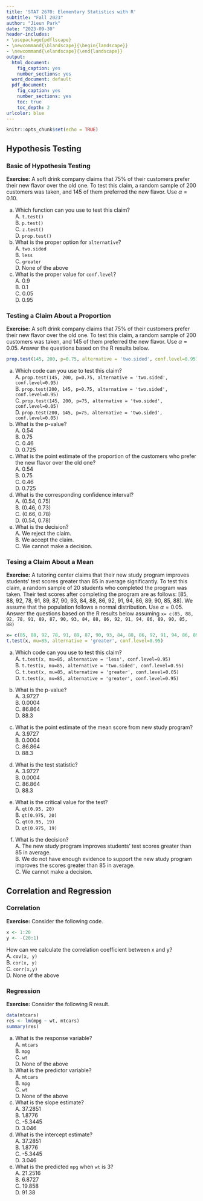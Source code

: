 ```yaml
---
title: 'STAT 2670: Elementary Statistics with R'
subtitle: "Fall 2023"
author: "Jieun Park"
date: "2023-09-30"
header-includes:
- \usepackage{pdflscape}
- \newcommand{\blandscape}{\begin{landscape}}
- \newcommand{\elandscape}{\end{landscape}}
output:
  html_document:
    fig_caption: yes
    number_sections: yes
  word_document: default
  pdf_document:
    fig_caption: yes
    number_sections: yes
    toc: true
    toc_depth: 2
urlcolor: blue
---
```


```r
knitr::opts_chunk$set(echo = TRUE)
```

## Hypothesis Testing

### Basic of Hypothesis Testing

**Exercise:** A soft drink company claims that 75% of their customers prefer their new flavor over the old one. To test this claim, a random sample of 200 customers was taken, and 145 of them preferred the new flavor. Use $\alpha = 0.10$.

(a) Which function can you use to test this claim? \
  A. `t.test()`\
  B. `p.test()`\
  C. `z.test()`\
  D. `prop.test()`\
(b) What is the proper option for `alternative`?\
  A. `two.sided`\
  B. `less`\
  C. `greater`\
  D. None of the above\
(c) What is the proper value for `conf.level`?\
  A. 0.9\
  B. 0.1\
  C. 0.05\
  D. 0.95\

### Testing a Claim About a Proportion
**Exercise:** A soft drink company claims that 75% of their customers prefer their new flavor over the old one. To test this claim, a random sample of 200 customers was taken, and 145 of them preferred the new flavor. Use $\alpha = 0.05$.
Answer the questions based on the R results below.\
```r
prop.test(145, 200, p=0.75, alternative = 'two.sided', conf.level=0.95)

```


(a) Which code can you use to test this claim? \
  A. `prop.test(145, 200, p=0.75, alternative = 'two.sided', conf.level=0.95)`\
  B. `prop.test(200, 145, p=0.75, alternative = 'two.sided', conf.level=0.95)`\
  C. `prop.test(145, 200, p=75, alternative = 'two.sided', conf.level=0.05)`\
  D. `prop.test(200, 145, p=75, alternative = 'two.sided', conf.level=0.05)`\
(b) What is the p-value?\
  A. 0.54\
  B. 0.75\
  C. 0.46\
  D. 0.725\
(c) What is the point estimate of the proportion of the customers who prefer the new flavor over the old one?\
  A. 0.54\
  B. 0.75\
  C. 0.46\
  D. 0.725\
(d) What is the corresponding confidence interval?\
  A. (0.54, 0.75)\
  B. (0.46, 0.73)\
  C. (0.66, 0.78)\
  D. (0.54, 0.78)\
(e) What is the decision?\
  A. We reject the claim.\
  B. We accept the claim.\
  C. We cannot make a decision.\

### Tesing a Claim About a Mean
**Exercise:** A tutoring center claims that their new study program improves students' test scores greater than 85 in average significantly. To test this claim, a random sample of 20 students who completed the program was taken. Their test scores after completing the program are as follows: [85, 88, 92, 78, 91, 89, 87, 90, 93, 84, 88, 86, 92, 91, 94, 86, 89, 90, 85, 88]. We assume that the population follows a normal distribution. Use $\alpha = 0.05$.
Answer the questions based on the R results below assuming `x= c(85, 88, 92, 78, 91, 89, 87, 90, 93, 84, 88, 86, 92, 91, 94, 86, 89, 90, 85, 88)`\
```r
x= c(85, 88, 92, 78, 91, 89, 87, 90, 93, 84, 88, 86, 92, 91, 94, 86, 89, 90, 85, 88)
t.test(x, mu=85, alternative = 'greater', conf.level=0.95)

```
(a) Which code can you use to test this claim? \
  A. `t.test(x, mu=85, alternative = 'less', conf.level=0.95)`\
  B. `t.test(x, mu=85, alternative = 'two.sided', conf.level=0.95)`\
  C. `t.test(x, mu=85, alternative = 'greater', conf.level=0.05)`\
  D. `t.test(x, mu=85, alternative = 'greater', conf.level=0.95)`\
(b) What is the p-value?\
  A. 3.9727\
  B. 0.0004\
  C. 86.864\
  D. 88.3\
(c) What is the point estimate of the mean score from new study program?\
  A. 3.9727\
  B. 0.0004\
  C. 86.864\
  D. 88.3\
(d) What is the test statistic?\
  A. 3.9727\
  B. 0.0004\
  C. 86.864\
  D. 88.3\
(e) What is the critical value for the test?\
  A. `qt(0.95, 20)`\
  B. `qt(0.975, 20)`\
  C. `qt(0.95, 19)`\
  D. `qt(0.975, 19)`\
  
(e) What is the decision?\
  A. The new study program improves students' test scores greater than 85 in average. \
  B. We do not have enough evidence to support the new study program improves the scores greater than 85 in average. \
  C. We cannot make a decision.\

## Correlation and Regression

### Correlation
**Exercise:** Consider the following code. 
```r
x <- 1:20
y <- -(20:1)

```
How can we calculate the correlation coefficient between x and y?\
  A. `cov(x, y)`\
  B. `cor(x, y)`\
  C. `corr(x,y)`\
  D. None of the above\



### Regression
**Exercise:** Consider the following R result. 
```r
data(mtcars)
res <- lm(mpg ~ wt, mtcars)
summary(res)
```
(a) What is the response variable?\
  A. `mtcars`\
  B. `mpg`\
  C. `wt`\
  D. None of the above\
(b) What is the predictor variable?\
  A. `mtcars`\
  B. `mpg`\
  C. `wt`\
  D. None of the above\
(c) What is the slope estimate?\
  A. 37.2851\
  B. 1.8776\
  C. -5.3445\
  D. 3.046\
(d) What is the intercept estimate?\
  A. 37.2851\
  B. 1.8776\
  C. -5.3445\
  D. 3.046 \ 
(e) What is the predicted `mpg` when `wt` is 3?\
  A. 21.2516\
  B. 6.8727\
  C. 19.858\
  D. 91.38\




